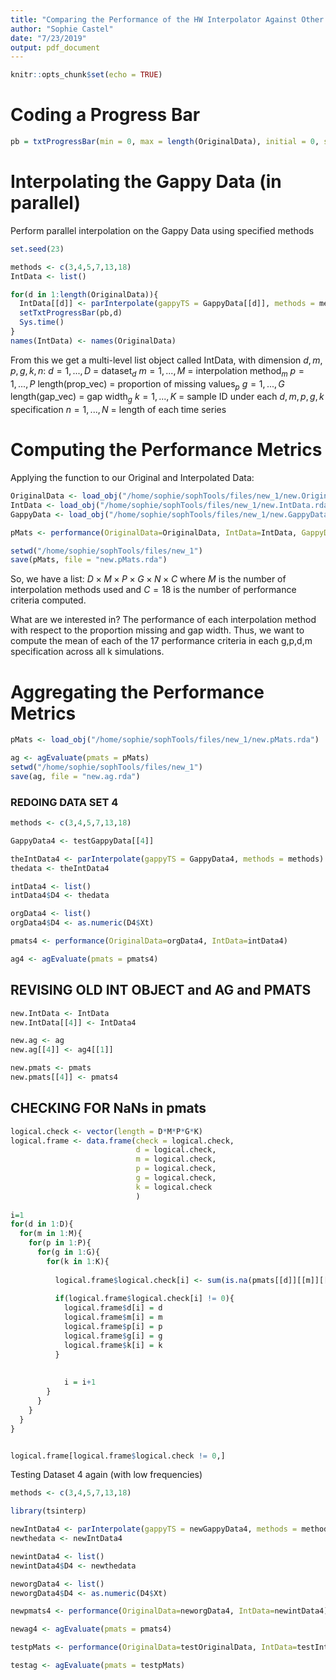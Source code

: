 ```yaml
---
title: "Comparing the Performance of the HW Interpolator Against Other Known Interpolators"
author: "Sophie Castel"
date: "7/23/2019"
output: pdf_document
---
```


```r
knitr::opts_chunk$set(echo = TRUE)
```

# Coding a Progress Bar
```r
pb = txtProgressBar(min = 0, max = length(OriginalData), initial = 0, style = 3) 
```

# Interpolating the Gappy Data (in parallel)
Perform parallel interpolation on the Gappy Data using specified methods
```r
set.seed(23)

methods <- c(3,4,5,7,13,18)
IntData <- list()

for(d in 1:length(OriginalData)){
  IntData[[d]] <- parInterpolate(gappyTS = GappyData[[d]], methods = methods)
  setTxtProgressBar(pb,d)
  Sys.time()
}
names(IntData) <- names(OriginalData)
```

From this we get a multi-level list object called IntData, with dimension $d,m,p,g,k,n$:
$d = 1, ...,D$ = dataset$_d$
$m = 1, ...,M$ = interpolation method$_m$
$p = 1, ...,P$ length(prop_vec) = proportion of missing values$_p$
$g = 1, ...,G$ length(gap_vec) = gap width$_g$
$k = 1, ...,K$ = sample ID under each $d,m,p,g,k$ specification
$n = 1, ... , N$ = length of each time series

# Computing the Performance Metrics
Applying the function to our Original and Interpolated Data:
```r
OriginalData <- load_obj("/home/sophie/sophTools/files/new_1/new.OriginalData.rda")
IntData <- load_obj("/home/sophie/sophTools/files/new_1/new.IntData.rda")
GappyData <- load_obj("/home/sophie/sophTools/files/new_1/new.GappyData.rda")

pMats <- performance(OriginalData=OriginalData, IntData=IntData, GappyData = GappyData)

setwd("/home/sophie/sophTools/files/new_1")
save(pMats, file = "new.pMats.rda")
```

So, we have a list: $D \times M \times P \times G \times N \times C$ where $M$ is the number of interpolation methods used and $C=18$ is the number of performance criteria computed.

What are we interested in? The performance of each interpolation method with respect to the proportion missing and gap width. 
Thus, we want to compute the mean of each of the 17 performance criteria in each g,p,d,m specification across all k simulations.

# Aggregating the Performance Metrics
```r
pMats <- load_obj("/home/sophie/sophTools/files/new_1/new.pMats.rda")

ag <- agEvaluate(pmats = pMats)
setwd("/home/sophie/sophTools/files/new_1")
save(ag, file = "new.ag.rda")
```



### REDOING DATA SET 4 
```r
methods <- c(3,4,5,7,13,18)

GappyData4 <- testGappyData[[4]]

theIntData4 <- parInterpolate(gappyTS = GappyData4, methods = methods)
thedata <- theIntData4

intData4 <- list()
intData4$D4 <- thedata

orgData4 <- list()
orgData4$D4 <- as.numeric(D4$Xt)

pmats4 <- performance(OriginalData=orgData4, IntData=intData4)

ag4 <- agEvaluate(pmats = pmats4)

```

## REVISING OLD INT OBJECT and AG and PMATS

```r
new.IntData <- IntData
new.IntData[[4]] <- IntData4

new.ag <- ag
new.ag[[4]] <- ag4[[1]]

new.pmats <- pmats
new.pmats[[4]] <- pmats4

```


## CHECKING FOR NaNs in pmats
```r

logical.check <- vector(length = D*M*P*G*K)
logical.frame <- data.frame(check = logical.check, 
                            d = logical.check, 
                            m = logical.check, 
                            p = logical.check,
                            g = logical.check,
                            k = logical.check
                            )
  
i=1
for(d in 1:D){
  for(m in 1:M){
    for(p in 1:P){
      for(g in 1:G){
        for(k in 1:K){
          
          logical.frame$logical.check[i] <- sum(is.na(pmats[[d]][[m]][[p]][[g]][[k]]))
          
          if(logical.frame$logical.check[i] != 0){
            logical.frame$d[i] = d
            logical.frame$m[i] = m
            logical.frame$p[i] = p
            logical.frame$g[i] = g
            logical.frame$k[i] = k
          }
          
          
            i = i+1
        }
      }
    }
  }
}


logical.frame[logical.frame$logical.check != 0,]

```

Testing Dataset 4 again (with low frequencies)
```r
methods <- c(3,4,5,7,13,18)

library(tsinterp)

newIntData4 <- parInterpolate(gappyTS = newGappyData4, methods = methods)
newthedata <- newIntData4

newintData4 <- list()
newintData4$D4 <- newthedata

neworgData4 <- list()
neworgData4$D4 <- as.numeric(D4$Xt)

newpmats4 <- performance(OriginalData=neworgData4, IntData=newintData4)

newag4 <- agEvaluate(pmats = pmats4)


```



```r
testpMats <- performance(OriginalData=testOriginalData, IntData=testIntt, GappyData = testGappyData)

testag <- agEvaluate(pmats = testpMats)
```



